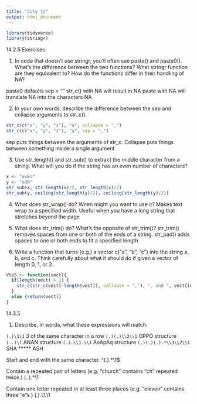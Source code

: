 ```yaml
---
title: "July 12"
output: html_document
---
```


```r
library(tidyverse)
library(stringr)
```

14.2.5 Exercises

1. In code that doesn’t use stringr, you’ll often see paste() and paste0(). What’s the difference between the two functions? What stringr function are they equivalent to? How do the functions differ in their handling of NA?

paste0 defaults sep = ""
str_c() with NA will result in NA
paste with NA will translate NA into the characters NA

2. In your own words, describe the difference between the sep and collapse arguments to str_c().

```r
str_c(c("x", "y", "z"), "a", collapse = ",")
str_c(c("x", "y", "z"), "a", sep = ",")
```
sep puts things between the arguments of str_c. Collapse puts things between something inside a single argument

3. Use str_length() and str_sub() to extract the middle character from a string. What will you do if the string has an even number of characters?

```r
x <- "evEn"
y <- "odD"
str_sub(x, str_length(x)/2, str_length(x)/2)
str_sub(y, ceiling(str_length(y)/2), ceiling(str_length(y)/2))
```

4. What does str_wrap() do? When might you want to use it?
Makes text wrap to a specified width. Useful when you have a long string that stretches beyond the page

5. What does str_trim() do? What’s the opposite of str_trim()?
str_trim() removes spaces from one or both of the ends of a string.
str_pad() adds spaces to one or both ends to fit a specified length

6. Write a function that turns (e.g.) a vector c("a", "b", "c") into the string a, b, and c. Think carefully about what it should do if given a vector of length 0, 1, or 2.
```r
VtoS <- function(vect){
  if(length(vect) > 1) {
    str_c(str_c(vect[-length(vect)], collapse = ","), ", and ", vect[length(vect)])
  }
  else {return(vect)}
}
```

14.3.5 

1. Describe, in words, what these expressions will match:

`(.)\1\1` 3 of the same character in a row
`(.)(.)\\2\\1` OPPO structure
`(..)\1` ANAN structure
`(.).\\1.\\1` AoApAq structure
`(.)(.)(.).*\\3\\2\\1` SHA ***** ASH

Start and end with the same character.
^(.).*\\1$

Contain a repeated pair of letters (e.g. “church” contains “ch” repeated twice.)
(..).*\1

Contain one letter repeated in at least three places (e.g. “eleven” contains three “e”s.)
(.).*\1.*\1

